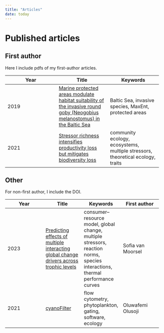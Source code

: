 ```yaml
---
title: "Articles"
date: today
---
```


# Published articles

## First author

Here I include pdfs of my first-author articles.

| Year | Title | Keywords |
| --- | --- | --- |
| 2019 | [Marine protected areas modulate habitat suitability of the invasive round goby (Neogobius melanostomus) in the Baltic Sea](articles/Holmes%20et%20al_2019_Marine%20protected%20areas%20modulate%20habitat%20suitability%20of%20the%20invasive%20round%20goby.pdf) | Baltic Sea, invasive species, MaxEnt, protected areas |
| 2021 | [Stressor richness intensifies productivity loss but mitigates biodiversity loss](articles/Holmes%20et%20al_2021_Stressor%20richness%20intensifies%20productivity%20loss%20but%20mitigates%20biodiversity%20loss.pdf) | community ecology, ecosystems, multiple stressors, theoretical ecology, traits |

## Other

For non-first author, I include the DOI.

| Year | Title | Keywords | First author |
| --- | --- | --- |  --- |
| 2023 | [Predicting effects of multiple interacting global change drivers across trophic levels](https://doi.org/10.1111/gcb.16548) | consumer–resource model, global change, multiple stressors, reaction norms, species interactions, thermal performance curves |  Sofia van Moorsel |
| 2021 | [cyanoFilter](https://doi.org/10.1016/j.ecolmodel.2021.109743) | flow cytometry, phytoplankton, gating, software, ecology | Oluwafemi Olusoji |
